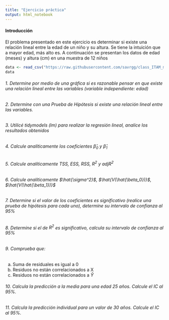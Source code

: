 ```yaml
---
title: "Ejercicio práctica"
output: html_notebook
---
```


#### Introducción

El problema presentado en este ejercicio es determinar si existe una relación lineal entre la edad de un niño y su altura. Se tiene la intuición que a mayor edad, más alto es. A continuación se presentan los datos de edad (meses) y altura (cm) en una muestra de 12 niños

```r
data <- read_csv("https://raw.githubusercontent.com/savrgg/class_ITAM_metodos/main/notas_r/ageandheight.csv")
data
```

######  1. Determine por medio de una gráfica si es razonable pensar en que existe una relación lineal entre las variables (variable independiente: edad)

######  2. Determine con una Prueba de Hipótesis si existe una relación lineal entre las variables.

######  3. Utilicé tidymodels (lm) para realizar la regresión lineal, analice los resultados obtenidos

######  4. Calcule analíticamente los coeficientes $\hat{\beta}_0$ y $\hat{\beta}_1$

######  5. Calcule analíticamente TSS, ESS, RSS, $R^2$ y $adjR^2$

######  6. Calcule analíticamente $\hat{\sigma^2}$, $\hat{V(\hat{\beta_0})}$, $\hat{V(\hat{\beta_1})}$

######  7. Determine si el valor de los coeficientes es significativo (realice una prueba de hipótesis para cada uno), determine su intervalo de confianza al 95%

######  8. Determine si el de $R^2$ es significativo, calcula su intervalo de confianza al 95%

######  9. Comprueba que:
a) Suma de residuales es igual a 0
b) Residuos no están correlacionados a X
c) Residuos no están correlacionados a $\hat{Y}$

######  10. Calcula la predicción a la media para una edad 25 años. Calcule el IC al 95%.

######  11. Calcula la predicción individual para un valor de 30 años. Calcule el IC al 95%.




